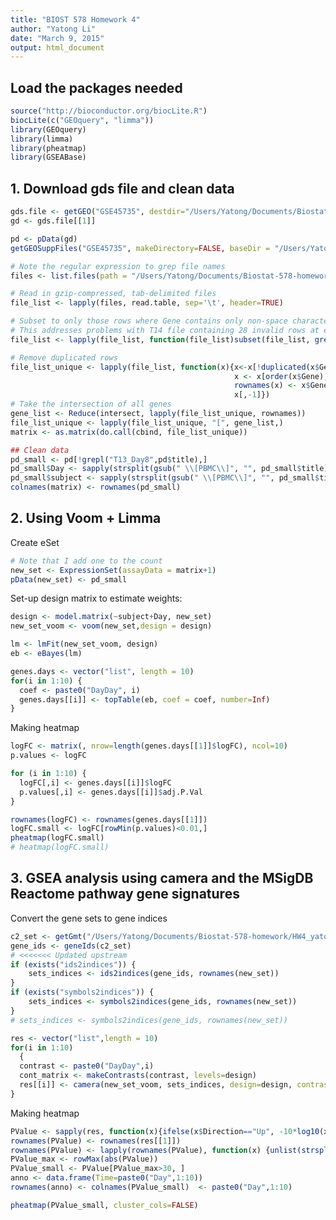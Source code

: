 ```yaml
---
title: "BIOST 578 Homework 4"
author: "Yatong Li"
date: "March 9, 2015"
output: html_document
---
```

  
## Load the packages needed
  
```r
source("http://bioconductor.org/biocLite.R")
biocLite(c("GEOquery", "limma"))
library(GEOquery)
library(limma)
library(pheatmap)
library(GSEABase)
```

## 1. Download gds file and clean data

```r
gds.file <- getGEO("GSE45735", destdir="/Users/Yatong/Documents/Biostat-578-homework/HW4_yatong_li")
gd <- gds.file[[1]]

pd <- pData(gd)
getGEOSuppFiles("GSE45735", makeDirectory=FALSE, baseDir = "/Users/Yatong/Documents/Biostat-578-homework/HW4_yatong_li/")

# Note the regular expression to grep file names
files <- list.files(path = "/Users/Yatong/Documents/Biostat-578-homework/HW4_yatong_li/", pattern = "GSE45735_T.*.gz", full.names = TRUE)

# Read in gzip-compressed, tab-delimited files
file_list <- lapply(files, read.table, sep='\t', header=TRUE)

# Subset to only those rows where Gene contains only non-space characters
# This addresses problems with T14 file containing 28 invalid rows at end of file
file_list <- lapply(file_list, function(file_list)subset(file_list, grepl('^[^[:space:]]+$', Gene)))

# Remove duplicated rows
file_list_unique <- lapply(file_list, function(x){x<-x[!duplicated(x$Gene),]; 
                                                  x <- x[order(x$Gene),]; 
                                                  rownames(x) <- x$Gene;
                                                  x[,-1]})
# Take the intersection of all genes
gene_list <- Reduce(intersect, lapply(file_list_unique, rownames))
file_list_unique <- lapply(file_list_unique, "[", gene_list,)
matrix <- as.matrix(do.call(cbind, file_list_unique))

## Clean data
pd_small <- pd[!grepl("T13_Day8",pd$title),]
pd_small$Day <- sapply(strsplit(gsub(" \\[PBMC\\]", "", pd_small$title),"_"),"[",2)
pd_small$subject <- sapply(strsplit(gsub(" \\[PBMC\\]", "", pd_small$title),"_"),"[",1)
colnames(matrix) <- rownames(pd_small)
```

## 2. Using Voom + Limma

Create eSet
```r
# Note that I add one to the count
new_set <- ExpressionSet(assayData = matrix+1)
pData(new_set) <- pd_small
```

Set-up design matrix to estimate weights:

```r
design <- model.matrix(~subject+Day, new_set)
new_set_voom <- voom(new_set,design = design)

lm <- lmFit(new_set_voom, design)
eb <- eBayes(lm)

genes.days <- vector("list", length = 10)
for(i in 1:10) {
  coef <- paste0("DayDay", i)
  genes.days[[i]] <- topTable(eb, coef = coef, number=Inf)
}
```

Making heatmap
```r
logFC <- matrix(, nrow=length(genes.days[[1]]$logFC), ncol=10)
p.values <- logFC

for (i in 1:10) {
  logFC[,i] <- genes.days[[i]]$logFC
  p.values[,i] <- genes.days[[i]]$adj.P.Val
}

rownames(logFC) <- rownames(genes.days[[1]])
logFC.small <- logFC[rowMin(p.values)<0.01,]
pheatmap(logFC.small)
# heatmap(logFC.small)
```


## 3. GSEA analysis using camera and the MSigDB Reactome pathway gene signatures

Convert the gene sets to gene indices
```r
c2_set <- getGmt("/Users/Yatong/Documents/Biostat-578-homework/HW4_yatong_li/c2.all.v4.0.symbols.gmt")
gene_ids <- geneIds(c2_set)
# <<<<<<< Updated upstream
if (exists("ids2indices")) { 
    sets_indices <- ids2indices(gene_ids, rownames(new_set))
}
if (exists("symbols2indices")) {
    sets_indices <- symbols2indices(gene_ids, rownames(new_set))    
}
# sets_indices <- symbols2indices(gene_ids, rownames(new_set))

res <- vector("list",length = 10)
for(i in 1:10)
  {
  contrast <- paste0("DayDay",i)
  cont_matrix <- makeContrasts(contrast, levels=design)
  res[[i]] <- camera(new_set_voom, sets_indices, design=design, contrast=cont_matrix, sort=FALSE)
}
```

Making heatmap
```r
PValue <- sapply(res, function(x){ifelse(x$Direction=="Up", -10*log10(x$PValue), 10*log10(x$PValue))})
rownames(PValue) <- rownames(res[[1]])
rownames(PValue) <- lapply(rownames(PValue), function(x) {unlist(strsplit(as.character(x),"_"))[1]})
PValue_max <- rowMax(abs(PValue))
PValue_small <- PValue[PValue_max>30, ]
anno <- data.frame(Time=paste0("Day",1:10))
rownames(anno) <- colnames(PValue_small)  <- paste0("Day",1:10)

pheatmap(PValue_small, cluster_cols=FALSE)
```


